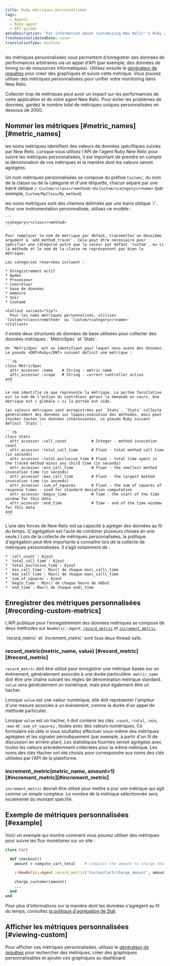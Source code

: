 ```yaml
---
title: Ruby métriques personnalisées
tags:
  - Agents
  - Ruby agent
  - API guides
metaDescription: 'For information about customizing New Relic''s Ruby agent API to collect additional metrics, start here.'
freshnessValidatedDate: never
translationType: machine
---
```


les métriques personnalisées vous permettent d&apos;enregistrer des données de performances arbitraires via un appel d&apos;API (par exemple, des données de timing ou de ressources informatiques). Utilisez ensuite le [générateur de requêtes](/docs/query-your-data/explore-query-data/query-builder/introduction-query-builder) pour créer des graphiques et suivre cette métrique. Vous pouvez utiliser des métriques personnalisées pour unifier votre monitoring dans New Relic.

<Callout variant="caution">
  Collecter trop de métriques peut avoir un impact sur les performances de votre application et de votre agent New Relic. Pour éviter les problèmes de données, gardez le nombre total de métriques uniques personnalisées en dessous de 2000.
</Callout>

## Nommer les métriques [#metric\_names][#metric_names]

les noms métriques identifient des valeurs de données spécifiques suivies par New Relic. Lorsque vous utilisez l&apos;API de l&apos;agent Ruby New Relic pour suivre les métriques personnalisées, il est important de prendre en compte la dénomination de vos métriques et la manière dont les valeurs seront agrégées.

Un nom métriques personnalisées se compose du préfixe `Custom/`, du nom de la classe ou de la catégorie et d&apos;une étiquette, chacun séparé par une barre oblique `/`: `Custom/<class>/<method>` ou `Custom/<category>/<name>` (par exemple, `Custom/MyClass/My_method`).

<CollapserGroup>
  <Collapser id="metric_names" title="noms et chemins métriques">
    les noms métriques sont des chemins délimités par une barre oblique `/`. Pour une instrumentation personnalisée, utilisez ce modèle :

    ```
    <category>/<class>/<method>
    ```

    Pour remplacer le nom de métrique par défaut, transmettez un deuxième argument à `add_method_tracer`. Cela peut être nécessaire pour spécifier une catégorie autre que la valeur par défaut `Custom`, ou si la méthode et le nom de la classe ne représentent pas bien la métrique.

    Les catégories réservées incluent :

    * Enregistrement actif
    * Apdex
    * Processeur
    * Contrôleur
    * base de données
    * mémoire
    * Voir
    * Coutume

    <Callout variant="tip">
      Pour les noms métriques personnalisés, utilisez `Custom/<class>/<method>` ou `Custom/<category>/<name>`
    </Callout>
  </Collapser>

  <Collapser id="metrics_and_stats" title="Métriques et statistiques dans l'agent Ruby">
    Il existe deux structures de données de base utilisées pour collecter des données métriques : `MetricSpec` et `Stats`.

    Un `MetricSpec` est un identifiant pour lequel nous avons des données. Le pseudo <DNT>Ruby</DNT> suivant définit une métrique :

    ```rb
    class MetricSpec
      attr_accessor :name    # String - metric name
      attr_accessor :scope   # String - current controller action
    end
    ```

    Le nom identifie ce que représente la métrique. La portée facultative est le nom de l’action du contrôleur gérant la demande en cours. Une métrique est « globale » si la portée est vide.

    les valeurs métriques sont enregistrées par `Stats`. `Stats` collecte généralement des données sur l&apos;exécution des méthodes, mais peut stocker toutes les données intéressantes. Le pseudo Ruby suivant définit `Stats`:

    ```rb
    class Stats
      attr_accessor :call_count           # Integer - method invocation count
      attr_accessor :total_call_time      # Float - total method call time (in seconds)
      attr_accessor :total_exclusive_time # Float - total time spent in the traced method minus any child time (in seconds)
      attr_accessor :min_call_time        # Float - the smallest method invocation time (in seconds)
      attr_accessor :max_call_time        # Float - the largest method invocation time (in seconds)
      attr_accessor :sum_of_squares       # Float - the sum of squares of response times - used for standard deviation computation
      attr_accessor :begin_time           # Time - the start of the time window for this data
      attr_accessor :end_time             # Time - end of the time window for this data
    end
    ```
  </Collapser>

  <Collapser id="stat_policy" title="Politique d'agrégation des statistiques">
    L’une des forces de New Relic est sa capacité à agréger des données au fil du temps. (L&apos;agrégation est l&apos;acte de combiner plusieurs choses en une seule.) Lors de la collecte de métriques personnalisées, la politique d&apos;agrégation peut être importante à connaître lors de la collecte de métriques personnalisées. Il s’agit notamment de :

    * `call_count`: Ajout
    * `total_call_time`: Ajout
    * `total_exclusive_time`: Ajout
    * `min_call_time`: Min() de chaque min\_call\_time
    * `max_call_time`: Max() de chaque max\_call\_time
    * `sum_of_squares`: Ajout
    * `begin_time`: Min() de chaque heure de début
    * `end_time`: Max() de chaque end\_time
  </Collapser>
</CollapserGroup>

## Enregistrer des métriques personnalisées [#recording-custom-metrics]

L&apos;API publique pour l&apos;enregistrement des données métriques se compose de deux méthodes sur `NewRelic::Agent`, [`record_metric`](#record_metric) et [`increment_metric`](#increment_metric).

<Callout variant="tip">
  `record_metric` et `increment_metric` sont tous deux thread-safe.
</Callout>

### record\_metric(metric\_name, value) [#record\_metric][#record_metric]

`record_metric` doit être utilisé pour enregistrer une métrique basée sur un événement, généralement associée à une durée particulière. `metric_name` doit être une chaîne suivant les règles de dénomination métrique standard. `value` sera généralement un numérique, mais peut également être un hacher.

Lorsque `value` est une valeur numérique, elle doit représenter l&apos;ampleur d&apos;une mesure associée à un événement, comme la durée d&apos;un appel de méthode particulier.

Lorsque `value` est un hacher, il doit contenir les clés `:count`, `:total`, `:min`, `:max` et `:sum_of_squares` , toutes avec des valeurs numériques. Ce formulaire est utile si vous souhaitez effectuer vous-même des métriques agrégées et les signaler périodiquement (par exemple, à partir d&apos;un fil de discussion en arrière-plan). Les statistiques fournies seront agrégées avec toutes les valeurs précédemment collectées pour la même métrique. Les noms des clés Hacher ont été choisis pour correspondre aux noms des clés utilisées par l&apos;API de la plateforme.

### increment\_metric(metric\_name, amount=1) [#increment\_metric][#increment_metric]

`increment_metric` devrait être utilisé pour mettre à jour une métrique qui agit comme un simple compteur. Le nombre de la métrique sélectionnée sera incrémenté du montant spécifié.

## Exemple de métriques personnalisées [#example]

Voici un exemple qui montre comment vous pouvez utiliser des métriques pour suivre les flux monétaires sur un site :

```rb
class Cart

  def checkout()
    amount = compute_cart_total    # computes the amount to charge the customer

    ::NewRelic::Agent.record_metric('Custom/Cart/charge_amount', amount)

    charge_customer(amount)
    ...
  end
end
```

Pour plus d&apos;informations sur la manière dont les données s&apos;agrègent au fil du temps, consultez [la politique d&apos;agrégation de Stat](/docs/ruby/ruby-custom-metric-naming#stat_policy).

## Afficher les métriques personnalisées [#viewing-custom]

Pour afficher ces métriques personnalisées, utilisez le [générateur de requêtes](/docs/query-your-data/explore-query-data/query-builder/introduction-query-builder) pour rechercher des métriques, créer des graphiques personnalisables et ajouter ces graphiques au dashboard.